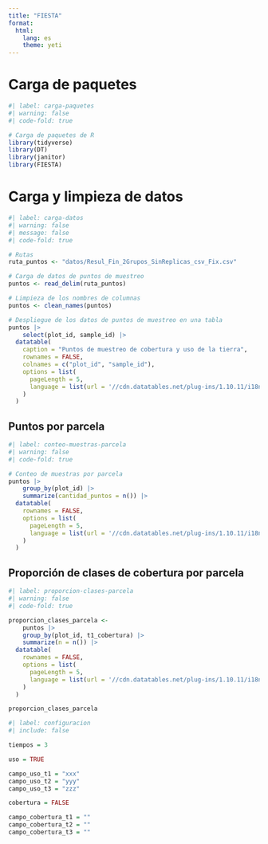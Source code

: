 ```yaml
---
title: "FIESTA"
format: 
  html:
    lang: es
    theme: yeti
---
```


# Carga de paquetes
```r
#| label: carga-paquetes
#| warning: false
#| code-fold: true

# Carga de paquetes de R
library(tidyverse)
library(DT)
library(janitor)
library(FIESTA)
```

# Carga y limpieza de datos
```r
#| label: carga-datos
#| warning: false
#| message: false 
#| code-fold: true

# Rutas
ruta_puntos <- "datos/Resul_Fin_2Grupos_SinReplicas_csv_Fix.csv"

# Carga de datos de puntos de muestreo
puntos <- read_delim(ruta_puntos)

# Limpieza de los nombres de columnas
puntos <- clean_names(puntos)

# Despliegue de los datos de puntos de muestreo en una tabla
puntos |>
	select(plot_id, sample_id) |>
  datatable(
  	caption = "Puntos de muestreo de cobertura y uso de la tierra",
  	rownames = FALSE,
  	colnames = c("plot_id", "sample_id"),
    options = list(
      pageLength = 5,
      language = list(url = '//cdn.datatables.net/plug-ins/1.10.11/i18n/Spanish.json')
    )
  )
```

## Puntos por parcela
```r
#| label: conteo-muestras-parcela
#| warning: false
#| code-fold: true

# Conteo de muestras por parcela
puntos |>
	group_by(plot_id) |>
	summarize(cantidad_puntos = n()) |>
  datatable(
  	rownames = FALSE,
    options = list(
      pageLength = 5,
      language = list(url = '//cdn.datatables.net/plug-ins/1.10.11/i18n/Spanish.json')
    )
  )
```

## Proporción de clases de cobertura por parcela
```r
#| label: proporcion-clases-parcela
#| warning: false
#| code-fold: true

proporcion_clases_parcela <-
	puntos |>
	group_by(plot_id, t1_cobertura) |>
	summarize(n = n()) |>
  datatable(
  	rownames = FALSE,
    options = list(
      pageLength = 5,
      language = list(url = '//cdn.datatables.net/plug-ins/1.10.11/i18n/Spanish.json')
    )
  )

proporcion_clases_parcela
```


```r
#| label: configuracion
#| include: false

tiempos = 3

uso = TRUE

campo_uso_t1 = "xxx"
campo_uso_t2 = "yyy"
campo_uso_t3 = "zzz"

cobertura = FALSE

campo_cobertura_t1 = ""
campo_cobertura_t2 = ""
campo_cobertura_t3 = ""
```
